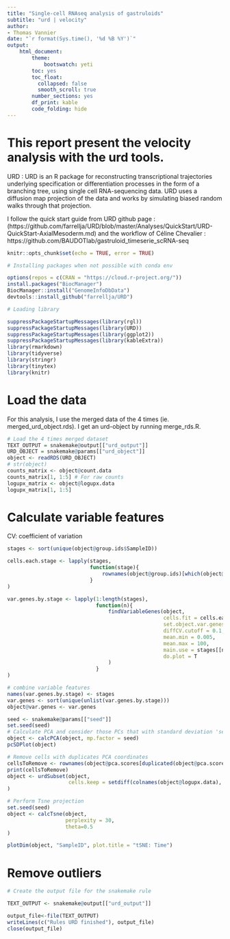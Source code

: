 ```yaml
---
title: "Single-cell RNAseq analysis of gastruloids"
subtitle: "urd | velocity"
author:
- Thomas Vannier
date: "`r format(Sys.time(), '%d %B %Y')`"
output:
    html_document:
        theme:
            bootswatch: yeti
        toc: yes
        toc_float:
          collapsed: false
          smooth_scroll: true
        number_sections: yes
        df_print: kable
        code_folding: hide
---
```


<!-- Javascript for zooming on figures (adapted from: https://stackoverflow.com/questions/40401680) -->

<!-- Jquery import conflicts with DT::datatable so needs to be commented here -->
<!-- <script src="https://ajax.googleapis.com/ajax/libs/jquery/3.1.1/jquery.min.js"></script> -->

<style>
.zoomDiv {
  display: none;
  position: fixed;
  top: 50%;
  left: 50%;
  z-index: 50;
  transform: translate(-50%, -50%);
  background-color: #FFFFFF;
  box-shadow: 0px 0px 50px #888888;
  width: fit-content;
  max-width: 90%;
  max-height: 90%;
  overflow: auto;
}

.zoomImg {
  width: 150%;
}
</style>

<script type="text/javascript">
  $(document).ready(function() {
    $('body').prepend("<div class=\"zoomDiv\"><img src=\"\" class=\"zoomImg\"></div>");
    // onClick for all img except the zoomed one and link ones (filter)
    // use 'img.zoom' and out.extra='class=\"zoom\"' in chunk to specify manually which chunk images can be zoomed
    $('img:not(.zoomImg)').filter(':not(a *)').click(function() {
      $('.zoomImg').attr('src', $(this).attr('src'));
      $('.zoomDiv').show();
    })
    // onClick function for hiding div
    $('img.zoomImg').click(function() {
      $('.zoomDiv').hide();
    })
  })
</script>

# This report present the velocity analysis with the urd tools.

URD : URD is an R package for reconstructing transcriptional trajectories underlying 
specification or differentiation processes in the form of a branching tree,
using single cell RNA-sequencing data. URD uses a diffusion map projection
of the data and works by simulating biased random walks through that projection. 

I follow the quick start guide from URD github page :
(https://github.com/farrellja/URD/blob/master/Analyses/QuickStart/URD-QuickStart-AxialMesoderm.md)
and the workflow of Céline Chevalier :
https://github.com/BAUDOTlab/gastruloid_timeserie_scRNA-seq

```r
knitr::opts_chunk$set(echo = TRUE, error = TRUE)
```

```r
# Installing packages when not possible with conda env

options(repos = c(CRAN = "https://cloud.r-project.org/"))
install.packages("BiocManager")
BiocManager::install("GenomeInfoDbData")
devtools::install_github("farrellja/URD")

# Loading library

suppressPackageStartupMessages(library(rgl))
suppressPackageStartupMessages(library(URD))
suppressPackageStartupMessages(library(ggplot2))
suppressPackageStartupMessages(library(kableExtra))
library(rmarkdown)
library(tidyverse)
library(stringr)
library(tinytex)
library(knitr)
```

# Load the data

For this analysis, I use the merged data of the 4 times (ie. merged_urd_object.rds). I get an urd-object by running merge_rds.R.
```r
# Load the 4 times merged dataset
TEXT_OUTPUT = snakemake@output[["urd_output"]]
URD_OBJECT = snakemake@params[["urd_object"]]
object <- readRDS(URD_OBJECT)
# str(object)
counts_matrix <- object@count.data
counts_matrix[1, 1:5] # For raw counts
logupx_matrix <- object@logupx.data
logupx_matrix[1, 1:5]
```

# Calculate variable features

CV: coefficient of variation

```r
stages <- sort(unique(object@group.ids$SampleID))

cells.each.stage <- lapply(stages,
                           function(stage){
                               rownames(object@group.ids)[which(object@group.ids$SampleID == stage)]
                           }
)

var.genes.by.stage <- lapply(1:length(stages),
                             function(n){
                                 findVariableGenes(object,
                                                   cells.fit = cells.each.stage[[n]],
                                                   set.object.var.genes = F,
                                                   diffCV.cutoff = 0.1,
                                                   mean.min = 0.005,
                                                   mean.max = 100,
                                                   main.use = stages[[n]],
                                                   do.plot = T
                                 )
                             }
)

# combine variable features
names(var.genes.by.stage) <- stages
var.genes <- sort(unique(unlist(var.genes.by.stage)))
object@var.genes <- var.genes
```

```r
seed <- snakemake@params[["seed"]]
set.seed(seed)
# Calculate PCA and consider those PCs that with standard deviation 'seed'x expected by noise as significant
object <- calcPCA(object, mp.factor = seed)
pcSDPlot(object)
```

```r
# Remove cells with duplicates PCA coordinates
cellsToRemove <- rownames(object@pca.scores[duplicated(object@pca.scores),])
print(cellsToRemove)
object <- urdSubset(object,
                    cells.keep = setdiff(colnames(object@logupx.data), cellsToRemove)
)

# Perform Tsne projection
set.seed(seed)
object <- calcTsne(object,
                   perplexity = 30,
                   theta=0.5
)

plotDim(object, "SampleID", plot.title = "tSNE: Time")
```

# Remove outliers

```r
# Create the output file for the snakemake rule

TEXT_OUTPUT <- snakemake@output[["urd_output"]]

output_file<-file(TEXT_OUTPUT)
writeLines(c("Rules URD finished"), output_file)
close(output_file)
```
